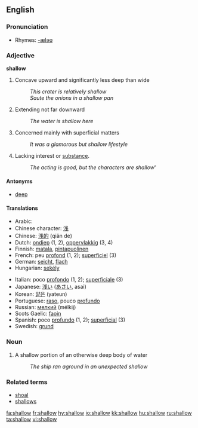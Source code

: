 ==English==

===Pronunciation===
*Rhymes: [[Rhymes:English:-æləʊ|-æləʊ]]

=== Adjective ===
'''shallow'''

# Concave upward and significantly less deep than wide
#: ''This crater is relatively shallow''
#: ''Saute the onions in a shallow pan''
# Extending not far downward
#: ''The water is shallow here''
# Concerned mainly with superficial matters
#: ''It was a glamorous but shallow lifestyle''
# Lacking interest or [[substance]].
#:''The acting is good, but the characters are shallow'''

==== Antonyms ====
*[[deep]]

====Translations====
{{top}}
*Arabic: {{ARchar|[[ضحل]]}} {{IPAchar|(ɖáħel)}}
*Chinese character: [[浅]]
*Chinese: [[浅的]] (qiǎn de)
*Dutch: [[ondiep]] (1, 2), [[oppervlakkig]] (3, 4)
*Finnish: [[matala]], [[pintapuolinen]]
*French: peu [[profond]] (1, 2); [[superficiel]] (3)
*German: [[seicht]], [[flach]]
*Hungarian: [[sekély]]
{{mid}}
*Italian: poco [[profondo]] (1, 2); [[superficiale]] (3)
*Japanese: [[浅い]] ([[あさい]], asai)
*Korean: [[얕은]] (yateun)
*Portuguese: [[raso]], pouco [[profundo]] 
*Russian: [[мелкий]] (mélkij)
*Scots Gaelic: [[faoin]]
*Spanish: poco [[profundo]] (1, 2); [[superficial]] (3)
*Swedish: [[grund]]
{{bottom}}

=== Noun ===

# A shallow portion of an otherwise deep body of water
#: ''The ship ran aground in an unexpected shallow''

===Related terms===
*[[shoal]]
*[[shallows]]

[[fa:shallow]]
[[fr:shallow]]
[[hy:shallow]]
[[io:shallow]]
[[kk:shallow]]
[[hu:shallow]]
[[ru:shallow]]
[[ta:shallow]]
[[vi:shallow]]